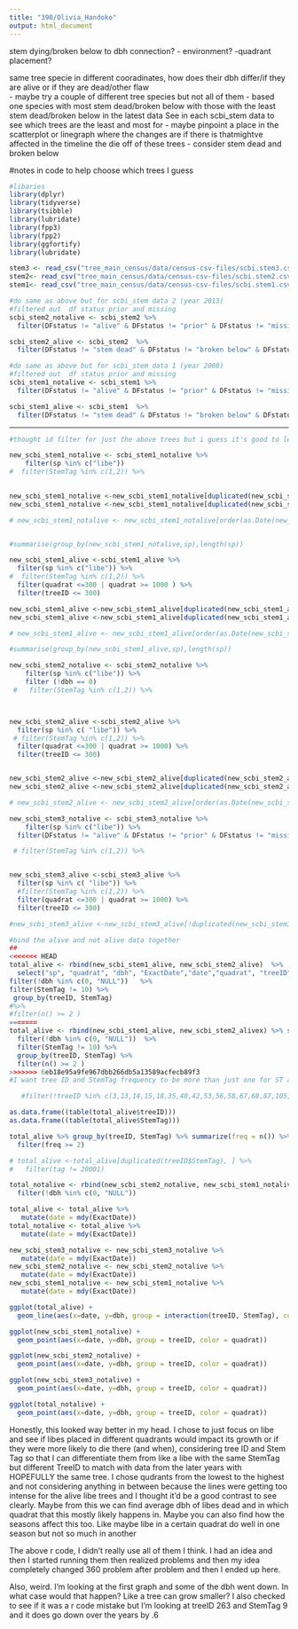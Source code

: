 ```yaml
---
title: "390/Olivia_Handoko"
output: html_document
---
```

 stem dying/broken below to dbh connection?
- environment?
-quadrant placement?

same tree specie in different cooradinates, how does their dbh differ/if they are alive or if they are dead/other flaw  
- maybe try a couple of different tree species but not all of them 
  - based one species with most stem dead/broken below with those with the least stem dead/broken below in the latest data 
See in each scbi_stem data to see which trees are the least and most for 
- maybe pinpoint a place in the scatterplot or linegraph where the changes are if there is thatmightve affected in the timeline the die off of these trees 
  - consider stem dead and broken below

#notes in code to help choose which trees I guess 
```r
#libaries
library(dplyr)
library(tidyverse)
library(tsibble)
library(lubridate)
library(fpp3)
library(fpp2)
library(ggfortify)
library(lubridate)
```

```r
stem3 <- read_csv("tree_main_census/data/census-csv-files/scbi.stem3.csv")
stem2<- read_csv("tree_main_census/data/census-csv-files/scbi.stem2.csv")
stem1<- read_csv("tree_main_census/data/census-csv-files/scbi.stem1.csv")
```

```r
#do same as above but for scbi_stem data 2 (year 2013)
#filtered out  df status prior and missing
scbi_stem2_notalive <- scbi_stem2 %>%
  filter(DFstatus != "alive" & DFstatus != "prior" & DFstatus != "missing" & DFstatus != "NULL") 

scbi_stem2_alive <- scbi_stem2  %>%
  filter(DFstatus != "stem dead" & DFstatus != "broken below" & DFstatus != "prior" & DFstatus != "missing") 

```


```r
#do same as above but for scbi_stem data 1 (year 2008)
#filtered out  df status prior and missing
scbi_stem1_notalive <- scbi_stem1 %>%
  filter(DFstatus != "alive" & DFstatus != "prior" & DFstatus != "missing" & DFstatus != "NULL") 

scbi_stem1_alive <- scbi_stem1  %>%
  filter(DFstatus != "stem dead" & DFstatus != "broken below" & DFstatus != "prior" & DFstatus != "missing") 

```
______________________________________________________________________________________
```r
#thought id filter for just the above trees but i guess it's good to leave the rest of the tree species here to see how they hold up in comparison with them too

new_scbi_stem1_notalive <- scbi_stem1_notalive %>% 
    filter(sp %in% c("libe")) 
#  filter(StemTag %in% c(1,2)) %>%
  

new_scbi_stem1_notalive <-new_scbi_stem1_notalive[duplicated(new_scbi_stem1_notalive$tag), ]
new_scbi_stem1_notalive <-new_scbi_stem1_notalive[duplicated(new_scbi_stem1_notalive$treeID), ]

# new_scbi_stem1_notalive <- new_scbi_stem1_notalive[order(as.Date(new_scbi_stem1_notalive$ExactDate, format="%m/%d/%Y")),]


#summarise(group_by(new_scbi_stem1_notalive,sp),length(sp))

new_scbi_stem1_alive <-scbi_stem1_alive %>%
  filter(sp %in% c("libe")) %>%
#  filter(StemTag %in% c(1,2)) %>%
  filter(quadrat <=300 | quadrat >= 1000 ) %>%
  filter(treeID <= 300)

new_scbi_stem1_alive <-new_scbi_stem1_alive[duplicated(new_scbi_stem1_alive$tag), ]
new_scbi_stem1_alive <-new_scbi_stem1_alive[duplicated(new_scbi_stem1_alive$treeID), ]

# new_scbi_stem1_alive <- new_scbi_stem1_alive[order(as.Date(new_scbi_stem1_alive$ExactDate, format="%m/%d/%Y")),]

#summarise(group_by(new_scbi_stem1_alive,sp),length(sp))

new_scbi_stem2_notalive <- scbi_stem2_notalive %>% 
    filter(sp %in% c("libe")) %>%
    filter (!dbh == 0)
 #   filter(StemTag %in% c(1,2)) %>%



new_scbi_stem2_alive <-scbi_stem2_alive %>%
  filter(sp %in% c( "libe")) %>%
 # filter(StemTag %in% c(1,2)) %>%
  filter(quadrat <=300 | quadrat >= 1000) %>%
  filter(treeID <= 300)


new_scbi_stem2_alive <-new_scbi_stem2_alive[duplicated(new_scbi_stem2_alive$tag), ]
new_scbi_stem2_alive <-new_scbi_stem2_alive[duplicated(new_scbi_stem2_alive$treeID), ]

# new_scbi_stem2_alive <- new_scbi_stem2_alive[order(as.Date(new_scbi_stem2_alive$ExactDate, format="%m/%d/%Y")),]

new_scbi_stem3_notalive <- scbi_stem3_notalive %>% 
    filter(sp %in% c("libe")) %>%
  filter(DFstatus != "alive" & DFstatus != "prior" & DFstatus != "missing" & dbh != "NULL") 

 # filter(StemTag %in% c(1,2)) %>%


new_scbi_stem3_alive <-scbi_stem3_alive %>%
  filter(sp %in% c( "libe")) %>%
  #filter(StemTag %in% c(1,2)) %>%
  filter(quadrat <=300 | quadrat >= 1000) %>%
  filter(treeID <= 300)

#new_scbi_stem3_alive <-new_scbi_stem3_alive[!duplicated(new_scbi_stem3_alive$tag), ]
```

```r
#bind the alive and not alive data together 
##
<<<<<<< HEAD
total_alive <- rbind(new_scbi_stem1_alive, new_scbi_stem2_alive)  %>% 
  select("sp", "quadrat", "dbh", "ExactDate","date","quadrat", "treeID", "StemTag", "tag", "MeasureID") %>%
filter(!dbh %in% c(0, "NULL"))   %>%
filter(StemTag != 10) %>%
 group_by(treeID, StemTag) 
#%>%
#filter(n() >= 2 )
=======
total_alive <- rbind(new_scbi_stem1_alive, new_scbi_stem2_alivex) %>% select("sp", "quadrat", "dbh", "ExactDate","date","quadrat", "treeID", "StemTag", "tag", "MeasureID") %>%
  filter(!dbh %in% c(0, "NULL"))  %>%
  filter(StemTag != 10) %>%
  group_by(treeID, StemTag) %>%
  filter(n() >= 2 ) 
>>>>>>> 6eb18e95a9fe967dbb266db5a13589acfecb89f3
#I want tree ID and StemTag frequency to be more than just one for ST and 3 for treeID

   #filter(!treeID %in% c(3,13,14,15,18,35,40,42,53,56,58,67,68,87,105,110,189,191,200,201,209,213,214,219,222,230,234,236,251,253,258,259,260,262,269,272,274,276,280,281,282,287,288,289,290,297))

as.data.frame((table(total_alive$treeID))) 
as.data.frame((table(total_alive$StemTag)))

total_alive %>% group_by(treeID, StemTag) %>% summarize(freq = n()) %>%
  filter(freq >= 2)

# total_alive <-total_alive[duplicated(treeID$StemTag), ] %>%
#   filter(tag != 20001)

total_notalive <- rbind(new_scbi_stem2_notalive, new_scbi_stem1_notalive, new_scbi_stem3_notalive) %>% select("sp", "dbh", "ExactDate", "quadrat", "date", "treeID", "StemTag", "tag", "MeasureID") %>%
  filter(!dbh %in% c(0, "NULL")) 

```

```r
total_alive <- total_alive %>%
   mutate(date = mdy(ExactDate))
total_notalive <- total_alive %>%
   mutate(date = mdy(ExactDate))
```

```r
new_scbi_stem3_notalive <- new_scbi_stem3_notalive %>%
   mutate(date = mdy(ExactDate))
new_scbi_stem2_notalive <- new_scbi_stem2_notalive %>%
   mutate(date = mdy(ExactDate))
new_scbi_stem1_notalive <- new_scbi_stem1_notalive %>%
   mutate(date = mdy(ExactDate))
```

```r
ggplot(total_alive) + 
  geom_line(aes(x=date, y=dbh, group = interaction(treeID, StemTag), color = quadrat)) + facet_wrap(~quadrat) 
```


```r
ggplot(new_scbi_stem1_notalive) + 
  geom_point(aes(x=date, y=dbh, group = treeID, color = quadrat)) 
```

```r
ggplot(new_scbi_stem2_notalive) + 
  geom_point(aes(x=date, y=dbh, group = treeID, color = quadrat))
```


```r
ggplot(new_scbi_stem3_notalive) + 
  geom_point(aes(x=date, y=dbh, group = treeID, color = quadrat)) 
```

```r
ggplot(total_notalive) + 
  geom_point(aes(x=date, y=dbh, group = treeID, color = quadrat)) 
```
Honestly, this looked way better in my head. I chose to just focus on libe and see if libes placed in different quadrants would impact its growth or if they were more likely to die there (and when), considering tree ID and Stem Tag so that I can differentiate them from like a libe with the same StemTag but different TreeID to match with data from the later years with HOPEFULLY the same tree.  I chose qudrants from the lowest to the highest and not considering anything in between because the lines were getting too intense for the alive libe trees and I thought it'd be a good contrast to see clearly.
Maybe from this we can find average dbh of libes dead and in which quadrat that this mostly likely happens in. Maybe you can also find how the seasons affect this too. 
Like maybe libe in a certain quadrat do well in one season but not so much in another

The above r code, I didn't really use all of them I think. I had an idea and then I started running them then realized problems and then my idea completely changed 360 problem after problem and then I ended up here. 

Also, weird. I'm looking at the first graph and some of the dbh went down. In what case would that happen? Like a tree can grow smaller? I also checked to see if it was a r code mistake but I'm looking at treeID 263 and StemTag 9 and it does go down over the years by .6